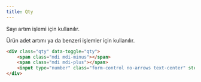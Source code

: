 ```yaml
---
title: Qty
---
```

Sayı artım işlemi için kullanılır.

Ürün adet artımı ya da benzeri işlemler için kullanılır.

```html title="Örnek kullanım" 
<div class="qty" data-toggle="qty">
    <span class="mdi mdi-minus"></span>
    <span class="mdi mdi-plus"></span>
    <input type="number" class="form-control no-arrows text-center" step="1" value="1">
</div>
```
